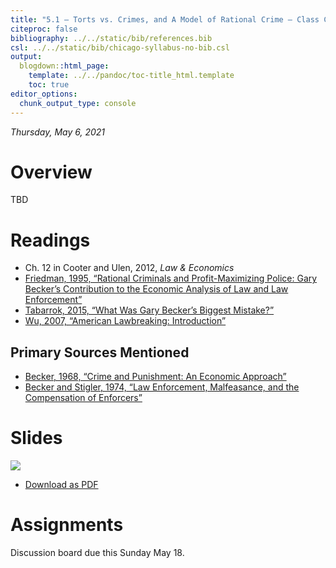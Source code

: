 ```yaml
---
title: "5.1 — Torts vs. Crimes, and A Model of Rational Crime — Class Content"
citeproc: false
bibliography: ../../static/bib/references.bib
csl: ../../static/bib/chicago-syllabus-no-bib.csl
output:
  blogdown::html_page:
    template: ../../pandoc/toc-title_html.template
    toc: true
editor_options: 
  chunk_output_type: console
---
```


*Thursday, May 6, 2021*

# <i class="fas fa-info-circle fa-lg"></i> Overview

TBD

# <i class="fas fa-book-reader fa-lg"></i> Readings

- <i class="fas fa-book"></i> Ch. 12 in Cooter and Ulen, 2012, *Law & Economics*
- [<i class="fas fa-file-pdf"></i> Friedman, 1995, “Rational Criminals and Profit-Maximizing Police: Gary Becker's Contribution to the Economic Analysis of Law and Law Enforcement”](http://www.daviddfriedman.com/Academic/Becker_Chapter/Becker_Chapter.html)
- [<i class="fas fa-external-link-square-alt"></i> Tabarrok, 2015, “What Was Gary Becker’s Biggest Mistake?”](https://marginalrevolution.com/marginalrevolution/2015/09/what-was-gary-beckers-biggest-mistake.html)
- [<i class="fas fa-external-link-square-alt"></i> Wu, 2007, “American Lawbreaking: Introduction”](https://slate.com/news-and-politics/2007/10/introduction.html)

## Primary Sources Mentioned
- [<i class="fas fa-file-pdf"></i> Becker, 1968, "Crime and Punishment: An Economic Approach"](/readings/Becker-1968.pdf)
- [<i class="fas fa-file-pdf"></i> Becker and Stigler, 1974, "Law Enforcement, Malfeasance, and the Compensation of Enforcers"](/readings/Becker-Stigler-1974.pdf)

# <i class="fas fa-chalkboard-teacher"></i> Slides

[![](/slides/5.1-slides.png)](/slides/5.1-slides.html)

- [<i class="fas fa-file-pdf"></i> Download as PDF](/slides/5.1-slides.pdf)

# <i class="fas fa-laptop-code"></i> Assignments

Discussion board due this Sunday May 18.